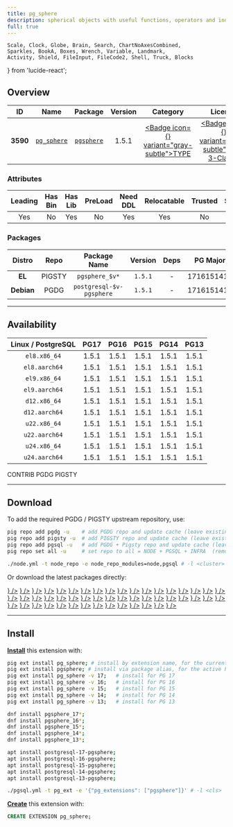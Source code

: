 ```yaml
---
title: pg_sphere
description: spherical objects with useful functions, operators and index support
full: true
---
```


    Scale, Clock, Globe, Brain, Search, ChartNoAxesCombined,
    Sparkles, BookA, Boxes, Wrench, Variable, Landmark,
    Activity, Shield, FileInput, FileCode2, Shell, Truck, Blocks
} from 'lucide-react';

## Overview

| <TooltipIconButton tooltip="Extension unique identifier" side="top">ID</TooltipIconButton> | <TooltipIconButton tooltip="Extension name" side="top">Name</TooltipIconButton> | <TooltipIconButton tooltip="Package name for installation" side="top">Package</TooltipIconButton> | <TooltipIconButton tooltip="Latest available extension version" side="top">Version</TooltipIconButton> | <TooltipIconButton tooltip="Extension category" side="top">Category</TooltipIconButton> | <TooltipIconButton tooltip="Open source license" side="top">License</TooltipIconButton> | <TooltipIconButton tooltip="Programming language" side="top">Lang</TooltipIconButton> |
|:--------:|:--------:|:----------:|:--------------:|:---------------------------------------:|:------------------------------------------------------:|:----:|
| **3590** | [`pg_sphere`](https://github.com/postgrespro/pgsphere) | [`pgsphere`](/ext/pg_sphere) | 1.5.1 | <a href="/ext/type" className="no-underline"><Badge icon={<Boxes />} variant="gray-subtle">TYPE</Badge></a> | <a href="/ext/list/license#bsd-3-clause" className="no-underline"><Badge icon={<Scale />} variant="blue-subtle">BSD 3-Clause</Badge></a> | <a href="/ext/list/lang#c"><Badge icon={<FileCode2 />} variant="blue-subtle">C</Badge></a> |

### Attributes

| <TooltipIconButton tooltip="The Primary Leading extension in the Package" side="top">Leading</TooltipIconButton> | <TooltipIconButton tooltip="Contains binary utils" side="top">Has Bin</TooltipIconButton> | <TooltipIconButton tooltip="Contains .so shared library files" side="top">Has Lib</TooltipIconButton> | <TooltipIconButton tooltip="Requires preloading via shared_preload_libraries" side="top">PreLoad</TooltipIconButton> | <TooltipIconButton tooltip="Requires CREATE EXTENSION DDL command" side="top">Need DDL</TooltipIconButton> | <TooltipIconButton tooltip="Can be installed in any schema" side="top">Relocatable</TooltipIconButton> | <TooltipIconButton tooltip="Can be created by non-superuser" side="top">Trusted</TooltipIconButton> | <TooltipIconButton tooltip="Schemas used by this extension" side="top">Schemas</TooltipIconButton> |
|:-------:|:-------:|:-------:|:-------:|:--------:|:-----------:|:-------:|:-------:|
| Yes | No | Yes | No | Yes | Yes | No | - |

### Packages

| <TooltipIconButton tooltip="Linux distribution family, EL or Debian" side="top">Distro</TooltipIconButton> | <TooltipIconButton tooltip="Package repository" side="top">Repo</TooltipIconButton> | <TooltipIconButton tooltip="The RPM/DEB Package Name Pattern (replace $v with real pg major)" side="top">Package Name</TooltipIconButton> | <TooltipIconButton tooltip="Latest package version" side="top">Version</TooltipIconButton> | <TooltipIconButton tooltip="RPM/DEB Package dependencies" side="top">Deps</TooltipIconButton> | <TooltipIconButton tooltip="Available in these PostgreSQL Major Versions" side="top">PG Major</TooltipIconButton> |
|:----------:|:--------:|:------------------------:|:-----------:|:------------:|:------------------:|
|   **EL**   | <Badge variant="amber-subtle"><span className="font-bold">PIGSTY</span></Badge> | `pgsphere_$v*` | `1.5.1` | - | <Badge variant="green-subtle">17</Badge><Badge variant="green-subtle">16</Badge><Badge variant="green-subtle">15</Badge><Badge variant="green-subtle">14</Badge><Badge variant="green-subtle">13</Badge> |
| **Debian** | <Badge variant="blue-subtle"><span className="font-bold">PGDG</span></Badge> | `postgresql-$v-pgsphere` | `1.5.1` | - | <Badge variant="green-subtle">17</Badge><Badge variant="green-subtle">16</Badge><Badge variant="green-subtle">15</Badge><Badge variant="green-subtle">14</Badge><Badge variant="green-subtle">13</Badge> |



------

## Availability

| <TooltipIconButton tooltip="Linux Distro Arch / PostgreSQL Major Version" side="top">Linux / PostgreSQL </TooltipIconButton> | **PG17** | **PG16** | **PG15** | **PG14** | **PG13** |
|:-----:|:-----:|:-----:|:-----:|:-----:|:-----:|
| `el8.x86_64` | <Badge variant="amber-subtle">1.5.1</Badge> | <Badge variant="amber-subtle">1.5.1</Badge> | <Badge variant="amber-subtle">1.5.1</Badge> | <Badge variant="amber-subtle">1.5.1</Badge> | <Badge variant="amber-subtle">1.5.1</Badge> |
| `el8.aarch64` | <Badge variant="amber-subtle">1.5.1</Badge> | <Badge variant="amber-subtle">1.5.1</Badge> | <Badge variant="amber-subtle">1.5.1</Badge> | <Badge variant="amber-subtle">1.5.1</Badge> | <Badge variant="amber-subtle">1.5.1</Badge> |
| `el9.x86_64` | <Badge variant="amber-subtle">1.5.1</Badge> | <Badge variant="amber-subtle">1.5.1</Badge> | <Badge variant="amber-subtle">1.5.1</Badge> | <Badge variant="amber-subtle">1.5.1</Badge> | <Badge variant="amber-subtle">1.5.1</Badge> |
| `el9.aarch64` | <Badge variant="amber-subtle">1.5.1</Badge> | <Badge variant="amber-subtle">1.5.1</Badge> | <Badge variant="amber-subtle">1.5.1</Badge> | <Badge variant="amber-subtle">1.5.1</Badge> | <Badge variant="amber-subtle">1.5.1</Badge> |
| `d12.x86_64` | <Badge variant="blue-subtle">1.5.1</Badge> | <Badge variant="blue-subtle">1.5.1</Badge> | <Badge variant="blue-subtle">1.5.1</Badge> | <Badge variant="blue-subtle">1.5.1</Badge> | <Badge variant="blue-subtle">1.5.1</Badge> |
| `d12.aarch64` | <Badge variant="blue-subtle">1.5.1</Badge> | <Badge variant="blue-subtle">1.5.1</Badge> | <Badge variant="blue-subtle">1.5.1</Badge> | <Badge variant="blue-subtle">1.5.1</Badge> | <Badge variant="blue-subtle">1.5.1</Badge> |
| `u22.x86_64` | <Badge variant="blue-subtle">1.5.1</Badge> | <Badge variant="blue-subtle">1.5.1</Badge> | <Badge variant="blue-subtle">1.5.1</Badge> | <Badge variant="blue-subtle">1.5.1</Badge> | <Badge variant="blue-subtle">1.5.1</Badge> |
| `u22.aarch64` | <Badge variant="blue-subtle">1.5.1</Badge> | <Badge variant="blue-subtle">1.5.1</Badge> | <Badge variant="blue-subtle">1.5.1</Badge> | <Badge variant="blue-subtle">1.5.1</Badge> | <Badge variant="blue-subtle">1.5.1</Badge> |
| `u24.x86_64` | <Badge variant="blue-subtle">1.5.1</Badge> | <Badge variant="blue-subtle">1.5.1</Badge> | <Badge variant="blue-subtle">1.5.1</Badge> | <Badge variant="blue-subtle">1.5.1</Badge> | <Badge variant="blue-subtle">1.5.1</Badge> |
| `u24.aarch64` | <Badge variant="blue-subtle">1.5.1</Badge> | <Badge variant="blue-subtle">1.5.1</Badge> | <Badge variant="blue-subtle">1.5.1</Badge> | <Badge variant="blue-subtle">1.5.1</Badge> | <Badge variant="blue-subtle">1.5.1</Badge> |

<Badge variant="green-subtle"><span className="font-black">CONTRIB</span></Badge> <Badge variant="blue-subtle"><span className="font-black">PGDG</span></Badge> <Badge variant="amber-subtle"><span className="font-black">PIGSTY</span></Badge>

------

## Download

To add the required PGDG / PIGSTY upstream repository, use:

```bash tab="pig"
pig repo add pgdg -u    # add PGDG repo and update cache (leave existing repos)
pig repo add pigsty -u  # add PIGSTY repo and update cache (leave existing repos)
pig repo add pgsql -u   # add PGDG + Pigsty repo and update cache (leave existing repos)
pig repo set all -u     # set repo to all = NODE + PGSQL + INFRA  (remove existing repos)
```
```bash tab="pigsty"
./node.yml -t node_repo -e node_repo_modules=node,pgsql # -l <cluster>
```

Or download the latest packages directly:

<Files>
    <Folder name="el8.x86_64">
        <a href="https://repo.pigsty.io/yum/pgsql/el8.x86_64/pgsphere_17-1.5.1-1PIGSTY.el8.x86_64.rpm"><File name="pgsphere_17-1.5.1-1PIGSTY.el8.x86_64.rpm" icon={<Package className="text-emerald-500" />} /></a>
        <a href="https://repo.pigsty.io/yum/pgsql/el8.x86_64/pgsphere_16-1.5.1-1PIGSTY.el8.x86_64.rpm"><File name="pgsphere_16-1.5.1-1PIGSTY.el8.x86_64.rpm" icon={<Package className="text-emerald-500" />} /></a>
        <a href="https://repo.pigsty.io/yum/pgsql/el8.x86_64/pgsphere_15-1.5.1-1PIGSTY.el8.x86_64.rpm"><File name="pgsphere_15-1.5.1-1PIGSTY.el8.x86_64.rpm" icon={<Package className="text-emerald-500" />} /></a>
        <a href="https://repo.pigsty.io/yum/pgsql/el8.x86_64/pgsphere_14-1.5.1-1PIGSTY.el8.x86_64.rpm"><File name="pgsphere_14-1.5.1-1PIGSTY.el8.x86_64.rpm" icon={<Package className="text-emerald-500" />} /></a>
        <a href="https://repo.pigsty.io/yum/pgsql/el8.x86_64/pgsphere_13-1.5.1-1PIGSTY.el8.x86_64.rpm"><File name="pgsphere_13-1.5.1-1PIGSTY.el8.x86_64.rpm" icon={<Package className="text-emerald-500" />} /></a>
    </Folder>
    <Folder name="el8.aarch64">
        <a href="https://repo.pigsty.io/yum/pgsql/el8.aarch64/pgsphere_17-1.5.1-1PIGSTY.el8.aarch64.rpm"><File name="pgsphere_17-1.5.1-1PIGSTY.el8.aarch64.rpm" icon={<Package className="text-orange-500" />} /></a>
        <a href="https://repo.pigsty.io/yum/pgsql/el8.aarch64/pgsphere_16-1.5.1-1PIGSTY.el8.aarch64.rpm"><File name="pgsphere_16-1.5.1-1PIGSTY.el8.aarch64.rpm" icon={<Package className="text-orange-500" />} /></a>
        <a href="https://repo.pigsty.io/yum/pgsql/el8.aarch64/pgsphere_15-1.5.1-1PIGSTY.el8.aarch64.rpm"><File name="pgsphere_15-1.5.1-1PIGSTY.el8.aarch64.rpm" icon={<Package className="text-orange-500" />} /></a>
        <a href="https://repo.pigsty.io/yum/pgsql/el8.aarch64/pgsphere_14-1.5.1-1PIGSTY.el8.aarch64.rpm"><File name="pgsphere_14-1.5.1-1PIGSTY.el8.aarch64.rpm" icon={<Package className="text-orange-500" />} /></a>
        <a href="https://repo.pigsty.io/yum/pgsql/el8.aarch64/pgsphere_13-1.5.1-1PIGSTY.el8.aarch64.rpm"><File name="pgsphere_13-1.5.1-1PIGSTY.el8.aarch64.rpm" icon={<Package className="text-orange-500" />} /></a>
    </Folder>
    <Folder name="el9.x86_64">
        <a href="https://repo.pigsty.io/yum/pgsql/el9.x86_64/pgsphere_17-1.5.1-1PIGSTY.el9.x86_64.rpm"><File name="pgsphere_17-1.5.1-1PIGSTY.el9.x86_64.rpm" icon={<Package className="text-emerald-500" />} /></a>
        <a href="https://repo.pigsty.io/yum/pgsql/el9.x86_64/pgsphere_16-1.5.1-1PIGSTY.el9.x86_64.rpm"><File name="pgsphere_16-1.5.1-1PIGSTY.el9.x86_64.rpm" icon={<Package className="text-emerald-500" />} /></a>
        <a href="https://repo.pigsty.io/yum/pgsql/el9.x86_64/pgsphere_15-1.5.1-1PIGSTY.el9.x86_64.rpm"><File name="pgsphere_15-1.5.1-1PIGSTY.el9.x86_64.rpm" icon={<Package className="text-emerald-500" />} /></a>
        <a href="https://repo.pigsty.io/yum/pgsql/el9.x86_64/pgsphere_14-1.5.1-1PIGSTY.el9.x86_64.rpm"><File name="pgsphere_14-1.5.1-1PIGSTY.el9.x86_64.rpm" icon={<Package className="text-emerald-500" />} /></a>
        <a href="https://repo.pigsty.io/yum/pgsql/el9.x86_64/pgsphere_13-1.5.1-1PIGSTY.el9.x86_64.rpm"><File name="pgsphere_13-1.5.1-1PIGSTY.el9.x86_64.rpm" icon={<Package className="text-emerald-500" />} /></a>
    </Folder>
    <Folder name="el9.aarch64">
        <a href="https://repo.pigsty.io/yum/pgsql/el9.aarch64/pgsphere_17-1.5.1-1PIGSTY.el9.aarch64.rpm"><File name="pgsphere_17-1.5.1-1PIGSTY.el9.aarch64.rpm" icon={<Package className="text-orange-500" />} /></a>
        <a href="https://repo.pigsty.io/yum/pgsql/el9.aarch64/pgsphere_16-1.5.1-1PIGSTY.el9.aarch64.rpm"><File name="pgsphere_16-1.5.1-1PIGSTY.el9.aarch64.rpm" icon={<Package className="text-orange-500" />} /></a>
        <a href="https://repo.pigsty.io/yum/pgsql/el9.aarch64/pgsphere_15-1.5.1-1PIGSTY.el9.aarch64.rpm"><File name="pgsphere_15-1.5.1-1PIGSTY.el9.aarch64.rpm" icon={<Package className="text-orange-500" />} /></a>
        <a href="https://repo.pigsty.io/yum/pgsql/el9.aarch64/pgsphere_14-1.5.1-1PIGSTY.el9.aarch64.rpm"><File name="pgsphere_14-1.5.1-1PIGSTY.el9.aarch64.rpm" icon={<Package className="text-orange-500" />} /></a>
        <a href="https://repo.pigsty.io/yum/pgsql/el9.aarch64/pgsphere_13-1.5.1-1PIGSTY.el9.aarch64.rpm"><File name="pgsphere_13-1.5.1-1PIGSTY.el9.aarch64.rpm" icon={<Package className="text-orange-500" />} /></a>
    </Folder>
    <Folder name="d12.x86_64">
        <a href="https://apt.postgresql.org/pub/repos/apt/pool/main/p/pgsphere/postgresql-17-pgsphere_1.5.1-2.pgdg120+1_arm64.deb"><File name="postgresql-17-pgsphere_1.5.1-2.pgdg120+1_arm64.deb" icon={<Box className="text-emerald-500" />} /></a>
        <a href="https://apt.postgresql.org/pub/repos/apt/pool/main/p/pgsphere/postgresql-16-pgsphere_1.5.1-2.pgdg120+1_arm64.deb"><File name="postgresql-16-pgsphere_1.5.1-2.pgdg120+1_arm64.deb" icon={<Box className="text-emerald-500" />} /></a>
        <a href="https://apt.postgresql.org/pub/repos/apt/pool/main/p/pgsphere/postgresql-15-pgsphere_1.5.1-2.pgdg120+1_arm64.deb"><File name="postgresql-15-pgsphere_1.5.1-2.pgdg120+1_arm64.deb" icon={<Box className="text-emerald-500" />} /></a>
        <a href="https://apt.postgresql.org/pub/repos/apt/pool/main/p/pgsphere/postgresql-14-pgsphere_1.5.1-2.pgdg120+1_arm64.deb"><File name="postgresql-14-pgsphere_1.5.1-2.pgdg120+1_arm64.deb" icon={<Box className="text-emerald-500" />} /></a>
        <a href="https://apt.postgresql.org/pub/repos/apt/pool/main/p/pgsphere/postgresql-13-pgsphere_1.5.1-2.pgdg120+1_arm64.deb"><File name="postgresql-13-pgsphere_1.5.1-2.pgdg120+1_arm64.deb" icon={<Box className="text-emerald-500" />} /></a>
    </Folder>
    <Folder name="d12.aarch64">
        <a href="https://apt.postgresql.org/pub/repos/apt/pool/main/p/pgsphere/postgresql-17-pgsphere_1.5.1-2.pgdg120+1_amd64.deb"><File name="postgresql-17-pgsphere_1.5.1-2.pgdg120+1_amd64.deb" icon={<Box className="text-orange-500" />} /></a>
        <a href="https://apt.postgresql.org/pub/repos/apt/pool/main/p/pgsphere/postgresql-16-pgsphere_1.5.1-2.pgdg120+1_amd64.deb"><File name="postgresql-16-pgsphere_1.5.1-2.pgdg120+1_amd64.deb" icon={<Box className="text-orange-500" />} /></a>
        <a href="https://apt.postgresql.org/pub/repos/apt/pool/main/p/pgsphere/postgresql-15-pgsphere_1.5.1-2.pgdg120+1_amd64.deb"><File name="postgresql-15-pgsphere_1.5.1-2.pgdg120+1_amd64.deb" icon={<Box className="text-orange-500" />} /></a>
        <a href="https://apt.postgresql.org/pub/repos/apt/pool/main/p/pgsphere/postgresql-14-pgsphere_1.5.1-2.pgdg120+1_amd64.deb"><File name="postgresql-14-pgsphere_1.5.1-2.pgdg120+1_amd64.deb" icon={<Box className="text-orange-500" />} /></a>
        <a href="https://apt.postgresql.org/pub/repos/apt/pool/main/p/pgsphere/postgresql-13-pgsphere_1.5.1-2.pgdg120+1_amd64.deb"><File name="postgresql-13-pgsphere_1.5.1-2.pgdg120+1_amd64.deb" icon={<Box className="text-orange-500" />} /></a>
    </Folder>
    <Folder name="u22.x86_64">
        <a href="https://apt.postgresql.org/pub/repos/apt/pool/main/p/pgsphere/postgresql-17-pgsphere_1.5.1-2.pgdg22.04+1_amd64.deb"><File name="postgresql-17-pgsphere_1.5.1-2.pgdg22.04+1_amd64.deb" icon={<Box className="text-emerald-500" />} /></a>
        <a href="https://apt.postgresql.org/pub/repos/apt/pool/main/p/pgsphere/postgresql-16-pgsphere_1.5.1-2.pgdg22.04+1_amd64.deb"><File name="postgresql-16-pgsphere_1.5.1-2.pgdg22.04+1_amd64.deb" icon={<Box className="text-emerald-500" />} /></a>
        <a href="https://apt.postgresql.org/pub/repos/apt/pool/main/p/pgsphere/postgresql-15-pgsphere_1.5.1-2.pgdg22.04+1_amd64.deb"><File name="postgresql-15-pgsphere_1.5.1-2.pgdg22.04+1_amd64.deb" icon={<Box className="text-emerald-500" />} /></a>
        <a href="https://apt.postgresql.org/pub/repos/apt/pool/main/p/pgsphere/postgresql-14-pgsphere_1.5.1-2.pgdg22.04+1_amd64.deb"><File name="postgresql-14-pgsphere_1.5.1-2.pgdg22.04+1_amd64.deb" icon={<Box className="text-emerald-500" />} /></a>
        <a href="https://apt.postgresql.org/pub/repos/apt/pool/main/p/pgsphere/postgresql-13-pgsphere_1.5.1-2.pgdg22.04+1_amd64.deb"><File name="postgresql-13-pgsphere_1.5.1-2.pgdg22.04+1_amd64.deb" icon={<Box className="text-emerald-500" />} /></a>
    </Folder>
    <Folder name="u22.aarch64">
        <a href="https://apt.postgresql.org/pub/repos/apt/pool/main/p/pgsphere/postgresql-17-pgsphere_1.5.1-2.pgdg22.04+1_arm64.deb"><File name="postgresql-17-pgsphere_1.5.1-2.pgdg22.04+1_arm64.deb" icon={<Box className="text-orange-500" />} /></a>
        <a href="https://apt.postgresql.org/pub/repos/apt/pool/main/p/pgsphere/postgresql-16-pgsphere_1.5.1-2.pgdg22.04+1_arm64.deb"><File name="postgresql-16-pgsphere_1.5.1-2.pgdg22.04+1_arm64.deb" icon={<Box className="text-orange-500" />} /></a>
        <a href="https://apt.postgresql.org/pub/repos/apt/pool/main/p/pgsphere/postgresql-15-pgsphere_1.5.1-2.pgdg22.04+1_arm64.deb"><File name="postgresql-15-pgsphere_1.5.1-2.pgdg22.04+1_arm64.deb" icon={<Box className="text-orange-500" />} /></a>
        <a href="https://apt.postgresql.org/pub/repos/apt/pool/main/p/pgsphere/postgresql-14-pgsphere_1.5.1-2.pgdg22.04+1_arm64.deb"><File name="postgresql-14-pgsphere_1.5.1-2.pgdg22.04+1_arm64.deb" icon={<Box className="text-orange-500" />} /></a>
        <a href="https://apt.postgresql.org/pub/repos/apt/pool/main/p/pgsphere/postgresql-13-pgsphere_1.5.1-2.pgdg22.04+1_arm64.deb"><File name="postgresql-13-pgsphere_1.5.1-2.pgdg22.04+1_arm64.deb" icon={<Box className="text-orange-500" />} /></a>
    </Folder>
    <Folder name="u24.x86_64">
        <a href="https://apt.postgresql.org/pub/repos/apt/pool/main/p/pgsphere/postgresql-17-pgsphere_1.5.1-2.pgdg24.04+1_amd64.deb"><File name="postgresql-17-pgsphere_1.5.1-2.pgdg24.04+1_amd64.deb" icon={<Box className="text-emerald-500" />} /></a>
        <a href="https://apt.postgresql.org/pub/repos/apt/pool/main/p/pgsphere/postgresql-16-pgsphere_1.5.1-2.pgdg24.04+1_amd64.deb"><File name="postgresql-16-pgsphere_1.5.1-2.pgdg24.04+1_amd64.deb" icon={<Box className="text-emerald-500" />} /></a>
        <a href="https://apt.postgresql.org/pub/repos/apt/pool/main/p/pgsphere/postgresql-15-pgsphere_1.5.1-2.pgdg24.04+1_amd64.deb"><File name="postgresql-15-pgsphere_1.5.1-2.pgdg24.04+1_amd64.deb" icon={<Box className="text-emerald-500" />} /></a>
        <a href="https://apt.postgresql.org/pub/repos/apt/pool/main/p/pgsphere/postgresql-14-pgsphere_1.5.1-2.pgdg24.04+1_amd64.deb"><File name="postgresql-14-pgsphere_1.5.1-2.pgdg24.04+1_amd64.deb" icon={<Box className="text-emerald-500" />} /></a>
        <a href="https://apt.postgresql.org/pub/repos/apt/pool/main/p/pgsphere/postgresql-13-pgsphere_1.5.1-2.pgdg24.04+1_amd64.deb"><File name="postgresql-13-pgsphere_1.5.1-2.pgdg24.04+1_amd64.deb" icon={<Box className="text-emerald-500" />} /></a>
    </Folder>
    <Folder name="u24.aarch64">
        <a href="https://apt.postgresql.org/pub/repos/apt/pool/main/p/pgsphere/postgresql-17-pgsphere_1.5.1-2.pgdg24.04+1_arm64.deb"><File name="postgresql-17-pgsphere_1.5.1-2.pgdg24.04+1_arm64.deb" icon={<Box className="text-orange-500" />} /></a>
        <a href="https://apt.postgresql.org/pub/repos/apt/pool/main/p/pgsphere/postgresql-16-pgsphere_1.5.1-2.pgdg24.04+1_arm64.deb"><File name="postgresql-16-pgsphere_1.5.1-2.pgdg24.04+1_arm64.deb" icon={<Box className="text-orange-500" />} /></a>
        <a href="https://apt.postgresql.org/pub/repos/apt/pool/main/p/pgsphere/postgresql-15-pgsphere_1.5.1-2.pgdg24.04+1_arm64.deb"><File name="postgresql-15-pgsphere_1.5.1-2.pgdg24.04+1_arm64.deb" icon={<Box className="text-orange-500" />} /></a>
        <a href="https://apt.postgresql.org/pub/repos/apt/pool/main/p/pgsphere/postgresql-14-pgsphere_1.5.1-2.pgdg24.04+1_arm64.deb"><File name="postgresql-14-pgsphere_1.5.1-2.pgdg24.04+1_arm64.deb" icon={<Box className="text-orange-500" />} /></a>
        <a href="https://apt.postgresql.org/pub/repos/apt/pool/main/p/pgsphere/postgresql-13-pgsphere_1.5.1-2.pgdg24.04+1_arm64.deb"><File name="postgresql-13-pgsphere_1.5.1-2.pgdg24.04+1_arm64.deb" icon={<Box className="text-orange-500" />} /></a>
    </Folder>
</Files>

------

## Install

[**Install**](/docs/pgsql/extension/install) this extension with:

```bash tab="pig"
pig ext install pg_sphere; # install by extension name, for the current active PG version
pig ext install pgsphere; # install via package alias, for the active PG version
pig ext install pg_sphere -v 17;   # install for PG 17
pig ext install pg_sphere -v 16;   # install for PG 16
pig ext install pg_sphere -v 15;   # install for PG 15
pig ext install pg_sphere -v 14;   # install for PG 14
pig ext install pg_sphere -v 13;   # install for PG 13
```
```bash tab="yum" 
dnf install pgsphere_17*;
dnf install pgsphere_16*;
dnf install pgsphere_15*;
dnf install pgsphere_14*;
dnf install pgsphere_13*;
```
```bash tab="apt" 
apt install postgresql-17-pgsphere;
apt install postgresql-16-pgsphere;
apt install postgresql-15-pgsphere;
apt install postgresql-14-pgsphere;
apt install postgresql-13-pgsphere;
```
```bash tab="ansible"
./pgsql.yml -t pg_ext -e '{"pg_extensions": ["pgsphere"]}' # -l <cls>
```

[**Create**](/docs/pgsql/extension/create) this extension with:

```sql
CREATE EXTENSION pg_sphere;
```



